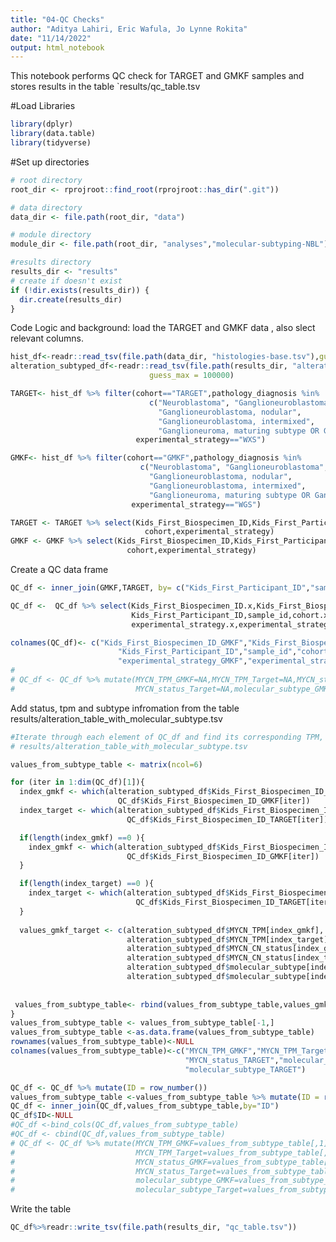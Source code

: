 ```yaml
---
title: "04-QC Checks"
author: "Aditya Lahiri, Eric Wafula, Jo Lynne Rokita"
date: "11/14/2022"
output: html_notebook
---
```


This notebook performs QC check for TARGET and GMKF samples and stores results in the table
`results/qc_table.tsv

#Load Libraries

```r
library(dplyr)
library(data.table)
library(tidyverse)
```

#Set up directories
```r
# root directory
root_dir <- rprojroot::find_root(rprojroot::has_dir(".git"))

# data directory
data_dir <- file.path(root_dir, "data")

# module directory
module_dir <- file.path(root_dir, "analyses","molecular-subtyping-NBL")

#results directory
results_dir <- "results"
# create if doesn't exist
if (!dir.exists(results_dir)) {
  dir.create(results_dir)
}

```

Code Logic and background: load the TARGET and GMKF data , also slect relevant columns. 
```r
hist_df<-readr::read_tsv(file.path(data_dir, "histologies-base.tsv"),guess_max = 100000)
alteration_subtyped_df<-readr::read_tsv(file.path(results_dir, "alteration_table_with_molecular_subtype.tsv"),
                               guess_max = 100000)

TARGET<- hist_df %>% filter(cohort=="TARGET",pathology_diagnosis %in% 
                               c("Neuroblastoma", "Ganglioneuroblastoma",
                                 "Ganglioneuroblastoma, nodular",
                                 "Ganglioneuroblastoma, intermixed",
                                 "Ganglioneuroma, maturing subtype OR Ganglioneuroblastoma, well differentiated"),
                            experimental_strategy=="WXS") 

GMKF<- hist_df %>% filter(cohort=="GMKF",pathology_diagnosis %in%
                             c("Neuroblastoma", "Ganglioneuroblastoma",
                               "Ganglioneuroblastoma, nodular",
                               "Ganglioneuroblastoma, intermixed",
                               "Ganglioneuroma, maturing subtype OR Ganglioneuroblastoma, well differentiated"),
                           experimental_strategy=="WGS") 

TARGET <- TARGET %>% select(Kids_First_Biospecimen_ID,Kids_First_Participant_ID,sample_id,
                              cohort,experimental_strategy)
GMKF <- GMKF %>% select(Kids_First_Biospecimen_ID,Kids_First_Participant_ID,sample_id,
                          cohort,experimental_strategy)
```
Create a QC data frame
```r
QC_df <- inner_join(GMKF,TARGET, by= c("Kids_First_Participant_ID","sample_id"))

QC_df <-  QC_df %>% select(Kids_First_Biospecimen_ID.x,Kids_First_Biospecimen_ID.y,
                           Kids_First_Participant_ID,sample_id,cohort.x,cohort.y,
                           experimental_strategy.x,experimental_strategy.y)

colnames(QC_df)<- c("Kids_First_Biospecimen_ID_GMKF","Kids_First_Biospecimen_ID_TARGET",
                        "Kids_First_Participant_ID","sample_id","cohort_GMKF","cohort_TARGET",
                        "experimental_strategy_GMKF","experimental_strategy_Target")
# 
# QC_df <- QC_df %>% mutate(MYCN_TPM_GMKF=NA,MYCN_TPM_Target=NA,MYCN_status_GMKF=NA,
#                           MYCN_status_Target=NA,molecular_subtype_GMKF=NA,molecular_subtype_Target=NA)
```

Add status, tpm and subtype infromation from the table results/alteration_table_with_molecular_subtype.tsv
```r
#Iterate through each element of QC_df and find its corresponding TPM, Status, and Subtype from
# results/alteration_table_with_molecular_subtype.tsv

values_from_subtype_table <- matrix(ncol=6)

for (iter in 1:dim(QC_df)[1]){
  index_gmkf <- which(alteration_subtyped_df$Kids_First_Biospecimen_ID_DNA == 
                        QC_df$Kids_First_Biospecimen_ID_GMKF[iter])
  index_target <- which(alteration_subtyped_df$Kids_First_Biospecimen_ID_DNA == 
                          QC_df$Kids_First_Biospecimen_ID_TARGET[iter])

  if(length(index_gmkf) ==0 ){
    index_gmkf <- which(alteration_subtyped_df$Kids_First_Biospecimen_ID_RNA ==
                          QC_df$Kids_First_Biospecimen_ID_GMKF[iter])
  }

  if(length(index_target) ==0 ){
    index_target <- which(alteration_subtyped_df$Kids_First_Biospecimen_ID_RNA == 
                            QC_df$Kids_First_Biospecimen_ID_TARGET[iter])
  }
  
  values_gmkf_target <- c(alteration_subtyped_df$MYCN_TPM[index_gmkf],
                          alteration_subtyped_df$MYCN_TPM[index_target],
                          alteration_subtyped_df$MYCN_CN_status[index_gmkf],
                          alteration_subtyped_df$MYCN_CN_status[index_target],
                          alteration_subtyped_df$molecular_subtype[index_gmkf],
                          alteration_subtyped_df$molecular_subtype[index_target])
  
  
 values_from_subtype_table<- rbind(values_from_subtype_table,values_gmkf_target)
}
values_from_subtype_table <- values_from_subtype_table[-1,]
values_from_subtype_table <-as.data.frame(values_from_subtype_table)
rownames(values_from_subtype_table)<-NULL
colnames(values_from_subtype_table)<-c("MYCN_TPM_GMKF","MYCN_TPM_Target","MYCN_status_GMKF",
                                       "MYCN_status_TARGET","molecular_subtype_GMKF",
                                       "molecular_subtype_TARGET")
```


```r
QC_df <- QC_df %>% mutate(ID = row_number())
values_from_subtype_table <-values_from_subtype_table %>% mutate(ID = row_number())
QC_df <- inner_join(QC_df,values_from_subtype_table,by="ID")
QC_df$ID<-NULL
#QC_df <-bind_cols(QC_df,values_from_subtype_table)
#QC_df <- cbind(QC_df,values_from_subtype_table)
# QC_df <- QC_df %>% mutate(MYCN_TPM_GMKF=values_from_subtype_table[,1],
#                           MYCN_TPM_Target=values_from_subtype_table[,3],
#                           MYCN_status_GMKF=values_from_subtype_table[,2],
#                           MYCN_status_Target=values_from_subtype_table[,5],
#                           molecular_subtype_GMKF=values_from_subtype_table[,3],
#                           molecular_subtype_Target=values_from_subtype_table[,6])
```


 Write the table
```r
QC_df%>%readr::write_tsv(file.path(results_dir, "qc_table.tsv"))
```



